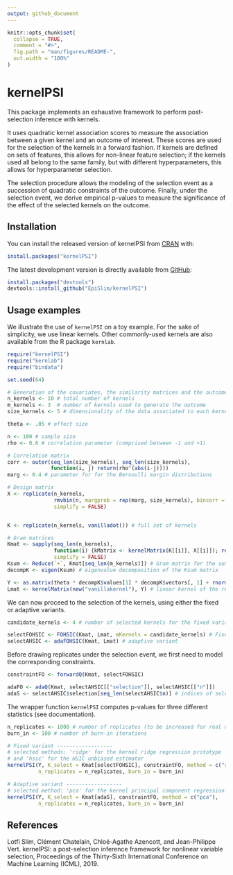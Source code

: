 ```yaml
---
output: github_document
---
```


<!-- README.md is generated from README.Rmd. Please edit that file -->

```r
knitr::opts_chunk$set(
  collapse = TRUE,
  comment = "#>",
  fig.path = "man/figures/README-",
  out.width = "100%"
)
```

# kernelPSI

This package implements an exhaustive framework to perform
post-selection inference with kernels.

It uses quadratic kernel association scores to measure the association between a given kernel and
an outcome of interest. These scores are used for the selection of the
kernels in a forward fashion. If kernels are defined on sets of features, this allows for non-linear feature selection; if the kernels used all belong to the same family, but with different hyperparameters, this allows for hyperparameter selection.

The selection procedure allows the
modeling of the selection event as a succession of quadratic constraints
of the outcome. Finally, under the selection event, we derive empirical
p-values to measure the significance of the effect of the selected
kernels on the outcome.

## Installation

You can install the released version of kernelPSI from [CRAN](https://CRAN.R-project.org) with:

```r
install.packages("kernelPSI")
```

The latest development version is directly available from [GitHub](https://github.com):
```r
install.packages("devtools")
devtools::install_github("EpiSlim/kernelPSI")
```

## Usage examples
We illustrate the use of `kernelPSI` on a toy example. For the sake of simplicity, we use linear kernels. Other commonly-used kernels are also available from the R package `kernlab`.

```r
require("kernelPSI")
require("kernlab")
require("bindata")

set.seed(64)

# Generation of the covariates, the similarity matrices and the outcome
n_kernels <- 10 # total number of kernels
m_kernels <- 3  # number of kernels used to generate the outcome
size_kernels <- 5 # dimensionality of the data associated to each kernel 

theta <- .05 # effect size

n <- 100 # sample size
rho <- 0.6 # correlation parameter (comprised between -1 and +1)

# Correlation matrix
corr <- outer(seq_len(size_kernels), seq_len(size_kernels),
              function(i, j) return(rho^(abs(i-j))))
marg <- 0.4 # parameter for for the Bernoulli margin distributions

# Design matrix
X <- replicate(n_kernels,
               rmvbin(n, margprob = rep(marg, size_kernels), bincorr = corr),
               simplify = FALSE)


K <- replicate(n_kernels, vanilladot()) # full set of kernels

# Gram matrices
Kmat <- sapply(seq_len(n_kernels),
               function(i) {kMatrix <- kernelMatrix(K[[i]], X[[i]]); return(as.kernelMatrix(kMatrix, center = TRUE))},
               simplify = FALSE)
Ksum <- Reduce(`+`, Kmat[seq_len(m_kernels)]) # Gram matrix for the sum kernel of the first m_kernels kernels
decompK <- eigen(Ksum) # eigenvalue decomposition of the Ksum matrix

Y <- as.matrix(theta * decompK$values[1] * decompK$vectors[, 1] + rnorm(n), ncol = 1) # response vector
Lmat <- kernelMatrix(new("vanillakernel"), Y) # linear kernel of the response
```

We can now proceed to the selection of the kernels, using either the fixed or adaptive variants.
```r
candidate_kernels <- 4 # number of selected kernels for the fixed variant

selectFOHSIC <- FOHSIC(Kmat, Lmat, mKernels = candidate_kernels) # Fixed variant
selectAHSIC <- adaFOHSIC(Kmat, Lmat) # adaptive variant
```

Before drawing replicates under the selection event, we first need to model the corresponding constraints.
```r
constraintFO <- forwardQ(Kmat, selectFOHSIC)

adaFO <- adaQ(Kmat, selectAHSIC[["selection"]], selectAHSIC[["n"]])
adaS <- selectAHSIC$selection[seq_len(selectAHSIC$n)] # indices of selected kernels
```

The wrapper function `kernelPSI` computes p-values for three different statistics (see documentation).
```r
n_replicates <- 1000 # number of replicates (to be increased for real use cases)
burn_in <- 100 # number of burn-in iterations

# Fixed variant ------------------
# selected methods: 'ridge' for the kernel ridge regression prototype 
# and 'hsic' for the HSIC unbiased estimator
kernelPSI(Y, K_select = Kmat[selectFOHSIC], constraintFO, method = c("ridge", "hsic"),  
          n_replicates = n_replicates, burn_in = burn_in)

# Adaptive variant ------------------
# selected method: 'pca' for the kernel principal component regression prototype
kernelPSI(Y, K_select = Kmat[adaS], constraintFO, method = c("pca"),
          n_replicates = n_replicates, burn_in = burn_in)
```

## References
Lotfi Slim, Clément Chatelain, Chloé-Agathe Azencott, and Jean-Philippe Vert. kernelPSI: a post-selection inference framework for nonlinear variable selection, Proceedings of the Thirty-Sixth International Conference on Machine Learning (ICML), 2019.